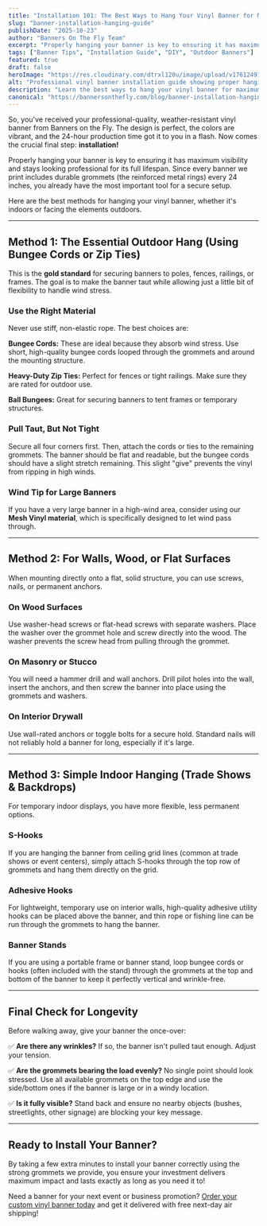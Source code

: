 ```yaml
---
title: "Installation 101: The Best Ways to Hang Your Vinyl Banner for Maximum Visibility and Longevity"
slug: "banner-installation-hanging-guide"
publishDate: "2025-10-23"
author: "Banners On The Fly Team"
excerpt: "Properly hanging your banner is key to ensuring it has maximum visibility and stays looking professional for its full lifespan. Learn the best methods for indoor and outdoor installation."
tags: ["Banner Tips", "Installation Guide", "DIY", "Outdoor Banners"]
featured: true
draft: false
heroImage: "https://res.cloudinary.com/dtrxl120u/image/upload/v1761249110/hanging_banner_gvkxbx.jpg"
alt: "Professional vinyl banner installation guide showing proper hanging techniques"
description: "Learn the best ways to hang your vinyl banner for maximum visibility and longevity. Expert tips on outdoor installation, indoor mounting, and proper tensioning techniques."
canonical: "https://bannersonthefly.com/blog/banner-installation-hanging-guide"
---
```


So, you've received your professional-quality, weather-resistant vinyl banner from Banners on the Fly. The design is perfect, the colors are vibrant, and the 24-hour production time got it to you in a flash. Now comes the crucial final step: **installation!**

Properly hanging your banner is key to ensuring it has maximum visibility and stays looking professional for its full lifespan. Since every banner we print includes durable grommets (the reinforced metal rings) every 24 inches, you already have the most important tool for a secure setup.

Here are the best methods for hanging your vinyl banner, whether it's indoors or facing the elements outdoors.

---

## Method 1: The Essential Outdoor Hang (Using Bungee Cords or Zip Ties)

This is the **gold standard** for securing banners to poles, fences, railings, or frames. The goal is to make the banner taut while allowing just a little bit of flexibility to handle wind stress.

### Use the Right Material

Never use stiff, non-elastic rope. The best choices are:

**Bungee Cords:** These are ideal because they absorb wind stress. Use short, high-quality bungee cords looped through the grommets and around the mounting structure.

**Heavy-Duty Zip Ties:** Perfect for fences or tight railings. Make sure they are rated for outdoor use.

**Ball Bungees:** Great for securing banners to tent frames or temporary structures.

### Pull Taut, But Not Tight

Secure all four corners first. Then, attach the cords or ties to the remaining grommets. The banner should be flat and readable, but the bungee cords should have a slight stretch remaining. This slight "give" prevents the vinyl from ripping in high winds.

### Wind Tip for Large Banners

If you have a very large banner in a high-wind area, consider using our **Mesh Vinyl material**, which is specifically designed to let wind pass through.

---

## Method 2: For Walls, Wood, or Flat Surfaces

When mounting directly onto a flat, solid structure, you can use screws, nails, or permanent anchors.

### On Wood Surfaces

Use washer-head screws or flat-head screws with separate washers. Place the washer over the grommet hole and screw directly into the wood. The washer prevents the screw head from pulling through the grommet.

### On Masonry or Stucco

You will need a hammer drill and wall anchors. Drill pilot holes into the wall, insert the anchors, and then screw the banner into place using the grommets and washers.

### On Interior Drywall

Use wall-rated anchors or toggle bolts for a secure hold. Standard nails will not reliably hold a banner for long, especially if it's large.

---

## Method 3: Simple Indoor Hanging (Trade Shows & Backdrops)

For temporary indoor displays, you have more flexible, less permanent options.

### S-Hooks

If you are hanging the banner from ceiling grid lines (common at trade shows or event centers), simply attach S-hooks through the top row of grommets and hang them directly on the grid.

### Adhesive Hooks

For lightweight, temporary use on interior walls, high-quality adhesive utility hooks can be placed above the banner, and thin rope or fishing line can be run through the grommets to hang the banner.

### Banner Stands

If you are using a portable frame or banner stand, loop bungee cords or hooks (often included with the stand) through the grommets at the top and bottom of the banner to keep it perfectly vertical and wrinkle-free.

---

## Final Check for Longevity

Before walking away, give your banner the once-over:

✅ **Are there any wrinkles?** If so, the banner isn't pulled taut enough. Adjust your tension.

✅ **Are the grommets bearing the load evenly?** No single point should look stressed. Use all available grommets on the top edge and use the side/bottom ones if the banner is large or in a windy location.

✅ **Is it fully visible?** Stand back and ensure no nearby objects (bushes, streetlights, other signage) are blocking your key message.

---

## Ready to Install Your Banner?

By taking a few extra minutes to install your banner correctly using the strong grommets we provide, you ensure your investment delivers maximum impact and lasts exactly as long as you need it to!

Need a banner for your next event or business promotion? [Order your custom vinyl banner today](https://bannersonthefly.com/design) and get it delivered with free next-day air shipping!
